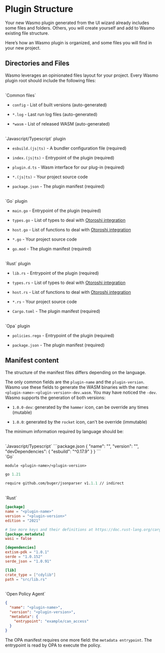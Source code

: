 
# Plugin Structure

Your new Wasmo plugin generated from the UI wizard already includes some files and folders. 
Others, you will create yourself and add to Wasmo existing file structure.

Here’s how an Wasmo plugin is organized, and some files you will find in your new project.

## Directories and Files

Wasmo leverages an opinionated files layout for your project. 
Every Wasmo plugin root should include the following files:

<br />
`Common files`

- `config` - List of built versions (auto-generated)

- `*.log` - Last run log files (auto-generated)
- `*wasm` - List of released WASM (auto-generated)

<br />
`Javascript/Typescript` plugin

- `esbuild.(js|ts)` - A bundler configuration file (required)

- `index.(js|ts)` - Entrypoint of the plugin (required)

- `plugin.d.ts` - Wasm interface for our plug-in (required)

- `*.(js|ts)` - Your project source code
- `package.json` - The plugin manifest (required)

<br />
`Go` plugin

- `main.go` -  Entrypoint of the plugin (required)

- `types.go` -  List of types to deal with [Otoroshi integration](/integrations/otoroshi)
- `host.go` -  List of functions to deal with [Otoroshi integration](/integrations/otoroshi)
- `*.go` - Your project source code
- `go.mod` - The plugin manifest (required)

<br />
`Rust` plugin

- `lib.rs` -  Entrypoint of the plugin (required)

- `types.rs` -  List of types to deal with [Otoroshi integration](/integrations/otoroshi)
- `host.rs` -  List of functions to deal with [Otoroshi integration](/integrations/otoroshi)
- `*.rs` - Your project source code
- `Cargo.toml` - The plugin manifest (required)

<br />
`Opa` plugin

- `policies.rego` -  Entrypoint of the plugin (required)

- `package.json` - The plugin manifest (required)

## Manifest content

The structure of the manifest files differs depending on the language. 

The only common fields are the `plugin-name` and the `plugin-version`.
Wasmo use these fields to generate the WASM binaries with the name: `<plugin-name>-<plugin-version>-dev.wasm`. 
You may have noticed the `-dev`. Wasmo supports the generation of both versions: 

- `1.0.0-dev`: generated by the `hammer` icon, can be override any times (mutable)

- `1.0.0`: generated by the `rocket` icon, can't be override (immutable)

The minimum information required by language should be:

<br />
`Javascript/Typescript` 
```package.json 
{
  "name": "<plugin-name>",
  "version": "<plugin-version>",
  "devDependencies": {
    "esbuild": "^0.17.9" 
  }
}
```

<br />
`Go` 

```go.mod
module <plugin-name>/<plugin-version>

go 1.21

require github.com/buger/jsonparser v1.1.1 // indirect
```


<br />
`Rust`

```Cargo.toml
[package]
name = "<plugin-name>"
version = "<plugin-version>"
edition = "2021"

# See more keys and their definitions at https://doc.rust-lang.org/cargo/reference/manifest.html
[package.metadata]
wasi = false

[dependencies]
extism-pdk = "1.0.1"
serde = "1.0.152"
serde_json = "1.0.91"

[lib]
crate_type = ["cdylib"]
path = "src/lib.rs"
```

<br />
`Open Policy Agent`

```package.json
{
  "name": "<plugin-name>",
  "version": "<plugin-version>",
  "metadata": {
    "entrypoint": "example/can_access"
  }
}
```

The OPA manifest requires one more field: the `metadata entrypoint`. 
The entrypoint is read by OPA to execute the policy. 

